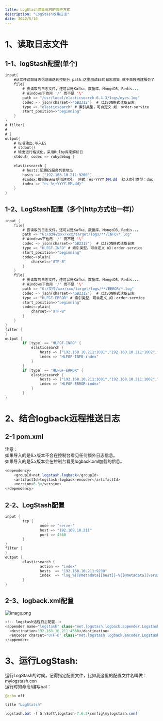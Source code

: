 ```yaml
---
title: LogStash收集日志的两种方式
description: "LogStash收集日志"
date: 2022/5/10
---
```


# 1、读取日志文件

## 1-1、logStash配置(单个)
```java
input{
	#从文件读取日志信息输送到控制台 path:这里测试ES的日志收集,就不单独搭建服务了
	file{
	    # 要读取的日志文件，还可以是Kafka、数据库、MongoDB、Redis...
        # Windows下也用 '/' 而不是 '\'
		path => "/usr/local/elasticsearch-6.4.3/1ogs/myes.1og" 
		codec => json{charset=>"GB2312"}  # 以JSON格式读取日志
		type => "elasticsearch" # 索引类型，可自定义 如：order-service
		start_position=>"beginning"
	}
}
# filter{
#
# }
output{
	# 标准输出,写入ES
	# stdout{}
	# 输出进行格式化，采用Rulby库来解析日
	stdout{ codec => rubydebug }
	
	elasticsearch {
		# hosts:配置ES服务列表地址  
		hosts => ["192.168.10.211:9200"]
		#index:根据每天日期创建索引  格式：es-YYYY.MM.dd  默认索引类型：doc
		index => "es-%{+YYYY.MM.dd}"
	}
}

```
## 1-2、LogStash配置（多个[http方式也一样]）
```java
input {
	file{
        # 要读取的日志文件，还可以是Kafka、数据库、MongoDB、Redis...
        path => "G:/文件/xxx/xxx/target/logs/**/INFO/*.log" 
        # Windows下也用 '/' 而不是 '\'
        codec => json{charset=>"GB2312"}  # 以JSON格式读取日志
        type => "HLFGF-INFO" # 索引类型，可自定义 如：order-service
        start_position=>"beginning"
        codec=>plain{
            charset=>"UTF-8"
        }
	}
    file{
        # 要读取的日志文件，还可以是Kafka、数据库、MongoDB、Redis...
        # Windows下也用 '/' 而不是 '\'
        path => "G:/文件/xxx/xxx/target/logs/**/ERROR/*.log" 
        codec => json{charset=>"GB2312"}  # 以JSON格式读取日志
        type => "HLFGF-ERROR" # 索引类型，可自定义 如：order-service
        start_position=>"beginning"
        codec=>plain{
            charset=>"UTF-8"
        }
	}
}
filter {
}
output {
		if [type] == "HLFGF-INFO" {
			elasticsearch {
				hosts => ["192.168.10.211:1001","192.168.10.211:1002","192.168.10.211:1003"]
				index => "HLFGF-INFO-index"
			}
        }
		if [type] == "HLFGF-ERROR" {
			elasticsearch {
				hosts => ["192.168.10.211:1001","192.168.10.211:1002","192.168.10.211:1003"]
				index => "HLFGF-ERROR-index"
			}
        }
}
```

# 2、结合logback远程推送日志
## 2-1 pom.xml
注意：    
如果导入的是6.x版本不会在控制台看见任何额外日志信息。    
如果导入的是5.x版本会在控制台看见logback.xml加载的信息。

```java
<dependency>
    <groupId>net.logstash.logback</groupId>
    <artifactId>logstash-logback-encoder</artifactId>
    <version>6.3</version>
</dependency>
```

## 2-2、LogStash配置
```java
input {
        tcp {
                mode => "server"
                host => "192.168.10.211"
                port => 4560
        }
}
filter {
}
output {
        elasticsearch {
                action => "index"
                hosts  => "192.168.10.211:9200"
                index  => "log_%{[@metadata][beat]}-%{[@metadata][version]}-%{+YYYY.MM.dd}"
        }
}
```


## 2-3、logback.xml配置

![image.png](https://cdn.nlark.com/yuque/0/2022/png/872322/1651809214092-d541c03e-7bdf-48fb-859d-26d24e7de339.png#clientId=ua2c493b8-1ff8-4&crop=0&crop=0&crop=1&crop=1&from=paste&height=390&id=u2e65e32a&margin=%5Bobject%20Object%5D&name=image.png&originHeight=390&originWidth=960&originalType=binary&ratio=1&rotation=0&showTitle=false&size=48913&status=done&style=none&taskId=u628211b5-b046-4165-a0b7-7aa703af6f2&title=&width=960)

```java
<!-- logstash远程日志配置-->
<appender name="logstash" class="net.logstash.logback.appender.LogstashTcpSocketAppender">
  <destination>192.168.10.211:4560</destination>
  <encoder charset="UTF-8" class="net.logstash.logback.encoder.LogstashEncoder" />
</appender>
```

# 3、运行LogStash:
运行LogStash的时候，记得指定配置文件，比如我这里的配置文件名叫做：mylogstash.con  
运行时的命令/编写bat：
```java
@echo off

title "LogStatsh"

logstash.bat -f G:\Soft\logstash-7.6.2\config\mylogstash.conf
```
